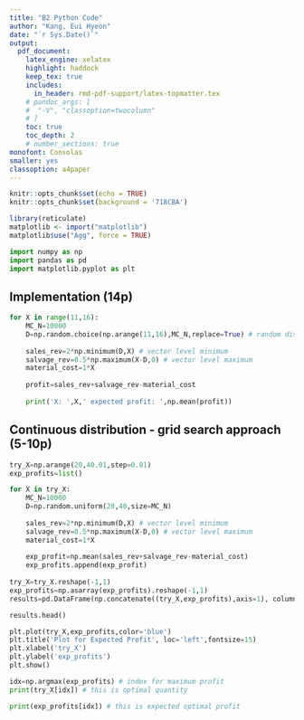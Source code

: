 ```yaml
---
title: "B2 Python Code"  
author: "Kang, Eui Hyeon"  
date: "`r Sys.Date()`"  
output:   
  pdf_document:  
    latex_engine: xelatex
    highlight: haddock  
    keep_tex: true  
    includes:
      in_header: rmd-pdf-support/latex-topmatter.tex
    # pandoc_args: [
    #  "-V", "classoption=twocolumn"
    # ]
    toc: true   
    toc_depth: 2  
    # number_sections: true  
monofont: Consolas
smaller: yes
classoption: a4paper
---
```


```r
knitr::opts_chunk$set(echo = TRUE)
knitr::opts_chunk$set(background = '718CBA')
```

```r
library(reticulate)
matplotlib <- import("matplotlib")
matplotlib$use("Agg", force = TRUE)
```

```python
import numpy as np
import pandas as pd
import matplotlib.pyplot as plt
```

\vspace{30pt}
## Implementation (14p)
```python
for X in range(11,16):
    MC_N=10000
    D=np.random.choice(np.arange(11,16),MC_N,replace=True) # random discrete uniform
    
    sales_rev=2*np.minimum(D,X) # vector level minimum
    salvage_rev=0.5*np.maximum(X-D,0) # vector level maximum
    material_cost=1*X
    
    profit=sales_rev+salvage_rev-material_cost
    
    print('X: ',X,' expected profit: ',np.mean(profit))
```

\newpage

## Continuous distribution - grid search approach (5-10p)
```python
try_X=np.arange(20,40.01,step=0.01)
exp_profits=list()

for X in try_X:
    MC_N=10000
    D=np.random.uniform(20,40,size=MC_N)
    
    sales_rev=2*np.minimum(D,X) # vector level minimum
    salvage_rev=0.5*np.maximum(X-D,0) # vector level maximum
    material_cost=1*X
    
    exp_profit=np.mean(sales_rev+salvage_rev-material_cost)
    exp_profits.append(exp_profit)
   
try_X=try_X.reshape(-1,1)
exp_profits=np.asarray(exp_profits).reshape(-1,1)
results=pd.DataFrame(np.concatenate((try_X,exp_profits),axis=1), columns=['try_X','exp_profits'])

results.head()

plt.plot(try_X,exp_profits,color='blue')
plt.title('Plot for Expected Profit', loc='left',fontsize=15)
plt.xlabel('try_X')
plt.ylabel('exp_profits')
plt.show()

idx=np.argmax(exp_profits) # index for maximum profit
print(try_X[idx]) # this is optimal quantity

print(exp_profits[idx]) # this is expected optimal profit
```